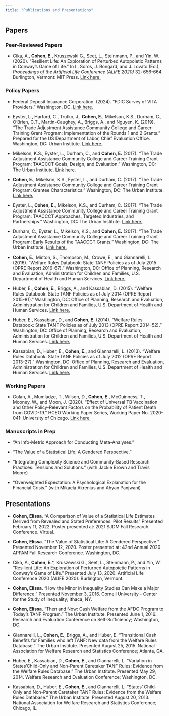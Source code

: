 ---
title: "Publications and Presentations"
---

## Papers
### Peer-Reviewed Papers

* Cika, A., **Cohen, E.**, Kruszewski G., Seet, L., Steinmann, P., and Yin, W. (2020). "Resilient Life: An Exploration of Perturbed Autopoietic Patterns in Conway's Game of Life." In L. Soros, J. Bongard, and J. Lovato (Ed.), *Proceedings of the Artificial Life Conference (ALIFE 2020)* 32: 656-664. Burlington, Vermont: MIT Press.
[Link here.](https://www.mitpressjournals.org/doi/pdf/10.1162/isal_a_00305")

### Policy Papers

* Federal Deposit Insurance Corporation. (2024). "FDIC Survey of VITA Providers." Washington, DC. [Link here.](https://www.fdic.gov/consumer-research/fdic-survey-vita-providers)

* Eyster, L., Harford, C., Trutko, J., **Cohen, E.**, Mikelson, K.S., Durham, C., O‘Brien, C.T., Martin-Caughey, A., Briggs, A., and Nguyen, K. (2019). "The Trade Adjustment Assistance Community College and Career Training Grant Program: Implementation of the Rounds 1 and 2 Grants." Prepared for the US Department of Labor, Chief Evaluation Office. Washington, DC: Urban Institute. [Link here.](https://www.urban.org/research/publication/trade-adjustment-assistance-community-college-and-career-training-grant-program-implementation-rounds-1-and-2-grants)

* Mikelson, K.S., Eyster, L., Durham, C., and **Cohen, E.** (2017). "The Trade Adjustment Assistance Community College and Career Training Grant Program: TAACCCT Goals, Design, and Evaluation." Washington, DC: The Urban Institute. [Link here.](https://www.urban.org/research/publication/taaccct-goals-design-and-evaluation)

* **Cohen, E.**, Mikelson, K.S., Eyster, L., and Durham, C. (2017). "The Trade Adjustment Assistance Community College and Career Training Grant Program: Grantee Characteristics." Washington, DC: The Urban Institute. [Link here.](https://www.urban.org/research/publication/taaccct-grantee-characteristics)

* Eyster, L., **Cohen, E.**, Mikelson, K.S., and Durham, C. (2017). "The Trade Adjustment Assistance Community College and Career Training Grant Program: TAACCCT Approaches, Targeted Industries, and Partnerships." Washington, DC: The Urban Institute. [Link here.](https://www.urban.org/research/publication/taaccct-approaches-targeted-industries-and-partnerships)

* Durham, C., Eyster, L., Mikelson, K.S., and **Cohen, E.** (2017). "The Trade Adjustment Assistance Community College and Career Training Grant Program: Early Results of the TAACCCT Grants." Washington, DC: The Urban Institute. [Link here.](https://www.urban.org/research/publication/early-results-taaccct-grants)

* **Cohen, E.**, Minton, S., Thompson, M., Crowe, E., and Giannarelli, L. (2016). "Welfare Rules Databook: State TANF Policies as of July 2015 (OPRE Report 2016-67)." Washington, DC: Office of Planning, Research and Evaluation, Administration for Children and Families, U.S. Department of Health and Human Services. [Link here.](https://www.urban.org/research/publication/welfare-rules-databook-state-tanf-policies-july-2015)

* Huber, E., **Cohen, E.**, Briggs, A., and Kassabian, D. (2015). "Welfare Rules Databook: State TANF Policies as of July 2014 (OPRE Report 2015-81)." Washington, DC: Office of Planning, Research and Evaluation, Administration for Children and Families, U.S. Department of Health and Human Services. [Link here.](https://www.urban.org/research/publication/welfare-rules-databook-state-tanf-policies-july-2014)

* Huber, E., Kassabian, D., and **Cohen, E.** (2014). "Welfare Rules Databook: State TANF Policies as of July 2013 (OPRE Report 2014-52)." Washington, DC: Office of Planning, Research and Evaluation, Administration for Children and Families, U.S. Department of Health and Human Services. [Link here.](https://www.urban.org/research/publication/welfare-rules-databook-state-tanf-policies-july-2013)

* Kassabian, D., Huber, E., **Cohen, E.**, and Giannarelli, L. (2013). "Welfare Rules Databook: State TANF Policies as of July 2012 (OPRE Report 2013-27)." Washington, DC: Office of Planning, Research and Evaluation, Administration for Children and Families, U.S. Department of Health and Human Services. [Link here.](https://www.urban.org/research/publication/welfare-rules-databook-state-tanf-policies-july-2012)

### Working Papers

* Golan, A., Mumladze, T., Wilson, D., **Cohen, E.**, McGuinness, T., Mooney, W., and Moon, J. (2020). "Effect of Universal TB Vaccination and Other Policy-Relevant Factors on the Probability of Patient Death from COVID-19." HCEO Working Paper Series, Working Paper No. 2020-041: University of Chicago. [Link here.](http://humcap.uchicago.edu/RePEc/hka/wpaper/Golan-et_al_2020_COVID-19_and_Potential_Policies_Report.pdf)

### Manuscripts in Prep

* “An Info-Metric Approach for Conducting Meta-Analyses.”

* “The Value of a Statistical Life: A Gendered Perspective.”

* “Integrating Complexity Science and Community-Based Research Practices: Tensions and Solutions.” (with Jackie Brown and Travis Moore) 

* “Overweighted Expectation: A Psychological Explanation for the Financial Crisis.” (with Mikaela Akrenius and Ahyan Panjwani)


## Presentations

* **Cohen, Elissa**. “A Comparison of Value of a Statistical Life Estimates Derived from Revealed and Stated Preferences: Pilot Results” Presented February 11, 2022. Poster presented at: 2021 SJDM Fall Research Conference. Virtual.

* **Cohen, Elissa**. “The Value of Statistical Life: A Gendered Perspective.” Presented November 12, 2020. Poster presented at: 42nd Annual 2020 APPAM Fall Research Conference. Washington, DC.

* Cika, A., **Cohen, E.***, Kruszewski G., Seet, L., Steinmann, P., and Yin, W. “Resilient Life: An Exploration of Perturbed Autopoietic Patterns in Conway’s Game of Life.” Presented July 13, 2020. Artificial Life Conference 2020 (ALIFE 2020). Burlington, Vermont.

* **Cohen, Elissa**. “How the Minor in Inequality Studies Can Make a Major Difference." Presented November 3, 2016. Cornell University - Center for the Study of Inequality; Ithaca, NY.

* **Cohen, Elissa**. “Then and Now: Cash Welfare from the AFDC Program to Today's TANF Program.”  The Urban Institute.  Presented June 1, 2016.  Research and Evaluation Conference on Self-Sufficiency; Washington, DC.

* Giannarelli, L., **Cohen, E.**, Briggs, A., and Huber, E. “Transitional Cash Benefits for Families who left TANF: New data from the Welfare Rules Database.” The Urban Institute. Presented August 25, 2015. National Association for Welfare Research and Statistics Conference; Atlanta, GA.

* Huber, E., Kassabian, D., **Cohen, E.**, and Giannarelli, L. “Variation in States’Child-Only and Non-Parent Caretaker TANF Rules: Evidence from the Welfare Rules Database.”  The Urban Institute.  Presented May 29, 2014.  Welfare Research and Evaluation Conference; Washington, DC.

* Kassabian, D., Huber, E., **Cohen, E.**, and Giannarelli, L. “States’ Child-Only and Non-Parent Caretaker TANF Rules: Evidence from the Welfare Rules Database.” The Urban Institute. Presented August 20, 2013. National Association for Welfare Research and Statistics Conference; Chicago, IL.


<!-- # CV -->
<!-- ![CV](C:\Users\eliss\OneDrive\Personal_Website\images\CV_EMC.pdf){width=1000px, height=400px} -->

<!-- # Resume -->
<!-- ![Resume](C:\Users\eliss\OneDrive\Personal_Website\images\Resume_EMC.pdf){width=1000px,height=6000px} -->

